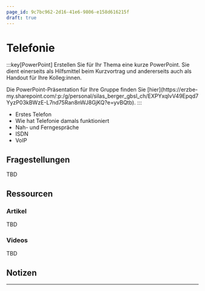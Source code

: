 ```yaml
---
page_id: 9c7bc962-2d16-41e6-9806-e158d616215f
draft: true
---
```



# Telefonie
:::key[PowerPoint]
Erstellen Sie für Ihr Thema eine kurze PowerPoint. Sie dient einerseits als Hilfsmittel beim Kurzvortrag und andererseits auch als Handout für Ihre Kolleg:innen.

<Restricted id='d94a7bf5-fbbe-41e0-90d8-5fd5a340f55f'>
  Die PowerPoint-Präsentation für Ihre Gruppe finden Sie [hier](https://erzbe-my.sharepoint.com/:p:/g/personal/silas_berger_gbsl_ch/EXPYxqlvV49Epqd7YyzP03kBWzE-L7nd75Ran8nWJ8GjKQ?e=yvBQtb).
</Restricted>
:::

- Erstes Telefon
- Wie hat Telefonie damals funktioniert
- Nah- und Ferngespräche
- ISDN
- VoIP

## Fragestellungen
TBD

## Ressourcen
### Artikel
TBD

### Videos
TBD

## Notizen
<QuillV2 id='85bd05d2-9007-4d62-9766-c45c7aa8e6cd' />

---